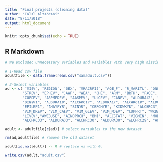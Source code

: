```yaml
---
title: "Final projects (cleaning data)"
author: "Talal Alzahrani"
date: "8/11/2018"
output: html_document
---
```


```r
knitr::opts_chunk$set(echo = TRUE)
```

## R Markdown


```r
# We excluded unnecessary variables and variables with very high missing varibles. 

# 1-Read csv file
adultfile <- data.frame(read.csv("samadult.csv"))

# 2-Select variables
ad <- c( "MIEV", "REGION", "SEX", "MRACRPI2", "AGE_P", "R_MARITL", "ONEJOB", "WRKLYR4", "HYPEV", "ALDURA9", "CHLEV",
        "STREV", "EPHEV", "JAWP", "WEA", "CHE", "ARM", "BRTH", "FACE", "SPEAKING", "EYE", "WALKING", "HEADACHE",
        "COPDEV", "ASPMEDEV", "AASMEV", "ULCEV", "CANEV", "ALDURA12", "PREGEVER", "DBHVPAN", "DBHVCLN", "DBHVWLN",
        "DIBEV1", "ALDURA10", "ALCHRC17", "ALDURA17", "ALCHRC18", "ALDURA18", "ALCHRC19", "ALDURA19", "INSLN1",
        "EPILEP1", "AHAYFYR", "SINYR", "CBRCHYR", "KIDWKYR", "ALCHRC3", "ALCHRC4", "ALCHRC2","ALCHRC1",
        "VIM_DREV", "VIM_CAEV", "VIM_GLEV", "VIM_MDEV", "LUPPRT", "WKDAYR", "FLA1AR", "ALCHRC13","ALDURA13",
        "LIVEV","AWEBUSE", "AINDPRCH", "BMI", "ALCSTAT", "VIGMIN", "MODMIN", "MODFREQW", "SMKSTAT2", "ALCHRONR",
        "ALCHRC33", "ALDURA33", "ALCHRC30", "ALDURA30", "ALCHRC29", "ALDURA29") # the name of selected variables

adult <- adultfile[c(ad)] # select variables to the new dataset

rm(ad,adultfile) # remove the old dataset

adult[is.na(adult)] <- 0 # replace na with 0. 

```


```r
write.csv(adult,"adult.csv")
```
